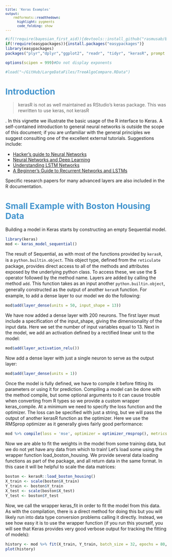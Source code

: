 ```yaml
---
title: 'Keras Examples'
output:
    rmdformats::readthedown:
      highlight: pygments
      code_folding: show
---
```

<style type="text/css">
p{ /* Normal  */
   font-size: 14px;
   line-height: 18px;
}
body{ /* Normal  */
   font-size: 14px;
}
td {  /* Table  */
   font-size: 12px;
}
h1 { /* Header 1 */
font-size: 26px;
color: #4294ce;
}
h2 { /* Header 2 */
font-size: 22px;
}
h3 { /* Header 3 */
font-size: 18px;
}
code.r{ /* Code block */
  font-size: 12px;
}
pre { /* Code block */
  font-size: 12px
}
#table-of-contents h2 {
background-color: #4294ce;
}
#table-of-contents{
background: #688FAD;
}
#nav-top span.glyphicon{
color: #4294ce;
}
#postamble{
background: #4294ce;
border-top: ;
}
</style>


```r
#if(!require(bayesian_first_aid)){devtools::install_github("rasmusab/bayesian_first_aid")}
if(!require(easypackages)){install.packages("easypackages")}
library(easypackages)
packages("plyr","dplyr","ggplot2", "readr", "tidyr", "kerasR", prompt = FALSE)

options(scipen = 999)#Do not display exponents

#load("~/GitHub/LargeDataFiles/TreeAlgoCompare.RData")
```

# Introduction

> kerasR is not as well maintained as RStudio's keras package.  This was rewritten to use keras, not kerasR

. In this vignette we illustrate the basic usage of the R interface to Keras. A self-contained introduction to general neural networks is outside the scope of this document; if you are unfamiliar with the general principles we suggest consulting one of the excellent external tutorials. Suggestions include:

- [Hacker’s guide to Neural Networks](http://karpathy.github.io/neuralnets/)
- [Neural Networks and Deep Learning](http://neuralnetworksanddeeplearning.com/)
- [Understanding LSTM Networks](http://colah.github.io/posts/2015-08-Understanding-LSTMs/)
- [A Beginner’s Guide to Recurrent Networks and LSTMs](https://deeplearning4j.org/lstm)

Specific research papers for many advanced layers are also included in the R documentation.

# Small Example with Boston Housing Data

Building a model in Keras starts by constructing an empty Sequential model.

```r
library(keras)
mod <- keras_model_sequential()
```

The result of Sequential, as with most of the functions provided by `kerasR`, is a `python.builtin.object`. This object type, defined from the `reticulate` package, provides direct access to all of the methods and attributes exposed by the underlying python class. To access these, we use the $ operator followed by the method name. Layers are added by calling the method `add`. This function takes as an input another `python.builtin.object`, generally constructed as the output of another `kerasR` function. For example, to add a dense layer to our model we do the following:

```r
mod$add(layer_dense(units = 50, input_shape = 13))
```

We have now added a dense layer with 200 neurons. The first layer must include a specification of the input_shape, giving the dimensionality of the input data. Here we set the number of input variables equal to 13. Next in the model, we add an activation defined by a rectified linear unit to the model:

```r
mod$add(layer_activation_relu())
```

Now add a dense layer with just a single neuron to serve as the output layer:

```r
mod$add(layer_dense(units = 1))
```

Once the model is fully defined, we have to compile it before fitting its parameters or using it for prediction. Compiling a model can be done with the method compile, but some optional arguments to it can cause trouble when converting from R types so we provide a custom wrapper keras_compile. At a minimum we need to specify the loss function and the optimizer. The loss can be specified with just a string, but we will pass the output of another kerasR function as the optimizer. Here we use the RMSprop optimizer as it generally gives fairly good performance:

```r
mod %>% compile(loss = 'mse', optimizer = optimizer_rmsprop(), metrics = "acc")
```

Now we are able to fit the weights in the model from some training data, but we do not yet have any data from which to train! Let’s load some using the wrapper function load_boston_housing. We provide several data loading functions as part of the package, and all return data in the same format. In this case it will be helpful to scale the data matrices:

```r
boston <- kerasR::load_boston_housing()
X_train <- scale(boston$X_train)
Y_train <- boston$Y_train
X_test <- scale(boston$X_test)
Y_test <- boston$Y_test
```

Now, we call the wrapper keras_fit in order to fit the model from this data. As with the compilation, there is a direct method for doing this but you will likely run into data type conversion problems calling it directly. Instead, we see how easy it is to use the wrapper function (if you run this yourself, you will see that Keras provides very good verbose output for tracking the fitting of models):

```r
history <- mod %>% fit(X_train, Y_train, batch_size = 32, epochs = 80, verbose = 1, validation_split = 0.1)
plot(history)
```
